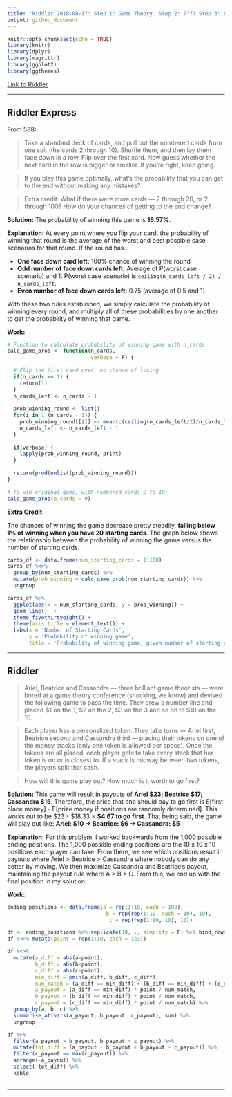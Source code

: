 ```yaml
---
title: "Riddler 2018-08-17: Step 1: Game Theory. Step 2: ???? Step 3: Profit!"
output: github_document
---
```


```r
knitr::opts_chunk$set(echo = TRUE)
library(knitr)
library(dplyr)
library(magrittr)
library(ggplot2)
library(ggthemes)
```

[Link to Riddler](https://fivethirtyeight.com/features/step-1-game-theory-step-2-step-3-profit/)

___

## Riddler Express

From 538:

> Take a standard deck of cards, and pull out the numbered cards from one suit (the cards 2 through 10). Shuffle them, and then lay them face down in a row. Flip over the first card. Now guess whether the next card in the row is bigger or smaller. If you’re right, keep going.

> If you play this game optimally, what’s the probability that you can get to the end without making any mistakes?

> Extra credit: What if there were more cards — 2 through 20, or 2 through 100? How do your chances of getting to the end change?

**Solution:** The probability of winning this game is **16.57%**.

**Explanation:** At every point where you flip your card, the probability of winning that round is the average of the worst and best possible case scenarios for that round. If the round has...

* **One face down card left:** 100% chance of winning the round
* **Odd number of face down cards left:** Average of P(worst case scenario) and 1. P(worst case scenario) is `ceiling(n_cards_left / 2) / n_cards_left`.
* **Even number of face down cards left:** 0.75 (average of 0.5 and 1)

With these two rules established, we simply calculate the probability of winning every round, and multiply all of these probabilities by one another to get the probability of winning that game.

**Work:**

```r

# Function to calculate probability of winning game with n_cards
calc_game_prob <- function(n_cards,
                           verbose = F) {
  
  # Flip the first card over, no chance of losing
  if(n_cards == 1) {
    return(1)
  }
  n_cards_left <- n_cards - 1
  
  prob_winning_round <- list()
  for(i in 1:(n_cards - 1)) {
    prob_winning_round[[i]] <- mean(c(ceiling(n_cards_left/2)/n_cards_left, 1))
    n_cards_left <- n_cards_left - 1
  }
  
  if(verbose) {
    lapply(prob_winning_round, print)
  }
  
  return(prod(unlist(prob_winning_round)))
}

```

```r

# To win original game, with numbered cards 2 to 10:
calc_game_prob(n_cards = 9)

```

**Extra Credit:**

The chances of winning the game decrease pretty steadily, **falling below 1% of winning when you have 20 starting cards**. The graph below shows the relationship between the probability of winning the game versus the number of starting cards.

```r

cards_df <- data.frame(num_starting_cards = 1:100)
cards_df %<>%
  group_by(num_starting_cards) %>%
  mutate(prob_winning = calc_game_prob(num_starting_cards)) %>%
  ungroup

```

```r

cards_df %>%
  ggplot(aes(x = num_starting_cards, y = prob_winning)) +
  geom_line()  +
  theme_fivethirtyeight() +
  theme(axis.title = element_text()) +
  labs(x = 'Number of Starting Cards',
       y = 'Probability of winning game',
       title = 'Probability of winning game, given number of starting cards')

```

___

## Riddler

> Ariel, Beatrice and Cassandra — three brilliant game theorists — were bored at a game theory conference (shocking, we know) and devised the following game to pass the time. They drew a number line and placed $1 on the 1, $2 on the 2, $3 on the 3 and so on to $10 on the 10.

> Each player has a personalized token. They take turns — Ariel first, Beatrice second and Cassandra third — placing their tokens on one of the money stacks (only one token is allowed per space). Once the tokens are all placed, each player gets to take every stack that her token is on or is closest to. If a stack is midway between two tokens, the players split that cash.

> How will this game play out? How much is it worth to go first?

**Solution:** This game will result in payouts of **Ariel \$23; Beatrice \$17; Cassandra \$15**. Therefore, the price that one should pay to go first is E[first place money] - E[prize money if positions are randomly determined]. This works out to be \$23 - \$18.33 = **\$4.67 to go first**. That being said, the game will play out like: **Ariel: \$10 -> Beatrice: \$6 -> Cassandra: \$5**

**Explanation:** For this problem, I worked backwards from the 1,000 possible ending positions. The 1,000 possible ending positions are the 10 x 10 x 10 positions each player can take. From there, we see which positions result in payouts where Ariel > Beatrice > Cassandra where nobody can do any better by moving. We then maximize Cassandra and Beatrice's payout, maintaining the payout rule where A > B > C. From this, we end up with the final position in my solution.

**Work:**

```r

ending_positions <- data.frame(a = rep(1:10, each = 100),
                                b = rep(rep(1:10, each = 10), 10),
                                 c = rep(rep(1:10, 10), 10))

df <- ending_positions %>% replicate(10, ., simplify = F) %>% bind_rows
df %<>% mutate(point = rep(1:10, each = 1e3))

df %<>%
  mutate(a_diff = abs(a-point),
         b_diff = abs(b-point),
         c_diff = abs(c-point),
         min_diff = pmin(a_diff, b_diff, c_diff),
         num_match = (a_diff == min_diff) + (b_diff == min_diff) + (c_diff == min_diff),
         a_payout = (a_diff == min_diff) * point / num_match,
         b_payout = (b_diff == min_diff) * point / num_match,
         c_payout = (c_diff == min_diff) * point / num_match) %>%
  group_by(a, b, c) %>%
  summarise_at(vars(a_payout, b_payout, c_payout), sum) %>%
  ungroup

df %>%
  filter(a_payout > b_payout, b_payout > c_payout) %>%
  mutate(tot_diff = (a_payout - b_payout + b_payout - c_payout)) %>%
  filter(c_payout == max(c_payout)) %>%
  arrange(-a_payout) %>%
  select(-tot_diff) %>%
  kable
  
```

___
